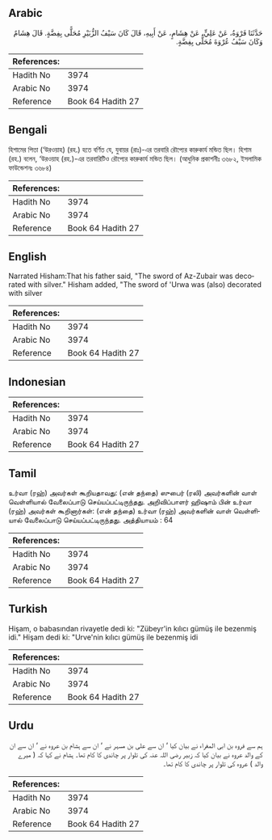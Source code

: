 ## Arabic


<div dir="rtl" lang="ar" style={{fontSize:'larger',backgroundColor:'#f8f9fa',padding:20}}>
حَدَّثَنَا فَرْوَةُ، عَنْ عَلِيٍّ، عَنْ هِشَامٍ، عَنْ أَبِيهِ، قَالَ كَانَ سَيْفُ الزُّبَيْرِ مُحَلًّى بِفِضَّةٍ‏.‏ قَالَ هِشَامٌ وَكَانَ سَيْفُ عُرْوَةَ مُحَلًّى بِفِضَّةٍ‏.‏
</div>
<div style={{backgroundColor:'#f8f9fa',padding:20, marginBottom: 10}}><table> <thead> <tr> <th>References:</th> <th></th> </tr> </thead> <tbody><tr><td>Hadith No</td><td>3974</td></tr><tr><td>Arabic No</td><td>3974</td></tr><tr><td>Reference</td><td>Book 64 Hadith 27</td></tr></tbody></table></div>

## Bengali


<div dir="ltr" lang="bn" style={{fontSize:'larger',backgroundColor:'#f8f9fa',padding:20}}>
হিশামের পিতা (‘উরওয়াহ) (রহ.) হতে বর্ণিত যে, যুবায়র (রাঃ)-এর তরবারি রৌপ্যের কারুকার্য মন্ডিত ছিল। হিশাম (রহ.) বলেন, ‘উরওয়াহ (রহ.)-এর তরবারিটিও রৌপ্যের কারুকার্য মন্ডিত ছিল। (আধুনিক প্রকাশনীঃ ৩৬৮২, ইসলামিক ফাউন্ডেশনঃ ৩৬৮৪)
</div>
<div style={{backgroundColor:'#f8f9fa',padding:20, marginBottom: 10}}><table> <thead> <tr> <th>References:</th> <th></th> </tr> </thead> <tbody><tr><td>Hadith No</td><td>3974</td></tr><tr><td>Arabic No</td><td>3974</td></tr><tr><td>Reference</td><td>Book 64 Hadith 27</td></tr></tbody></table></div>

## English


<div dir="ltr" lang="en" style={{fontSize:'larger',backgroundColor:'#f8f9fa',padding:20}}>
Narrated Hisham:That his father said, "The sword of Az-Zubair was decorated with silver." Hisham added, "The sword of 'Urwa was (also) decorated with silver
</div>
<div style={{backgroundColor:'#f8f9fa',padding:20, marginBottom: 10}}><table> <thead> <tr> <th>References:</th> <th></th> </tr> </thead> <tbody><tr><td>Hadith No</td><td>3974</td></tr><tr><td>Arabic No</td><td>3974</td></tr><tr><td>Reference</td><td>Book 64 Hadith 27</td></tr></tbody></table></div>

## Indonesian


<div dir="ltr" lang="id" style={{fontSize:'larger',backgroundColor:'#f8f9fa',padding:20}}>

</div>
<div style={{backgroundColor:'#f8f9fa',padding:20, marginBottom: 10}}><table> <thead> <tr> <th>References:</th> <th></th> </tr> </thead> <tbody><tr><td>Hadith No</td><td>3974</td></tr><tr><td>Arabic No</td><td>3974</td></tr><tr><td>Reference</td><td>Book 64 Hadith 27</td></tr></tbody></table></div>

## Tamil


<div dir="ltr" lang="ta" style={{fontSize:'larger',backgroundColor:'#f8f9fa',padding:20}}>
உர்வா (ரஹ்) அவர்கள் கூறியதாவது: (என் தந்தை) ஸுபைர் (ரலி) அவர்களின் வாள் வெள்ளியால் வேலைப்பாடு செய்யப்பட்டிருந்தது. அறிவிப்பாளர் ஹிஷாம் பின் உர்வா (ரஹ்) அவர்கள் கூறினார்கள்: (என் தந்தை) உர்வா (ரஹ்) அவர்களின் வாள் வெள்ளியால் வேலைப்பாடு செய்யப்பட்டிருந்தது. அத்தியாயம் : 64
</div>
<div style={{backgroundColor:'#f8f9fa',padding:20, marginBottom: 10}}><table> <thead> <tr> <th>References:</th> <th></th> </tr> </thead> <tbody><tr><td>Hadith No</td><td>3974</td></tr><tr><td>Arabic No</td><td>3974</td></tr><tr><td>Reference</td><td>Book 64 Hadith 27</td></tr></tbody></table></div>

## Turkish


<div dir="ltr" lang="tr" style={{fontSize:'larger',backgroundColor:'#f8f9fa',padding:20}}>
Hişam, o babasından rivayetle dedi ki: "Zübeyr'in kılıcı gümüş ile bezenmiş idi." Hişam dedi ki: "Urve'nin kılıcı gümüş ile bezenmiş idi
</div>
<div style={{backgroundColor:'#f8f9fa',padding:20, marginBottom: 10}}><table> <thead> <tr> <th>References:</th> <th></th> </tr> </thead> <tbody><tr><td>Hadith No</td><td>3974</td></tr><tr><td>Arabic No</td><td>3974</td></tr><tr><td>Reference</td><td>Book 64 Hadith 27</td></tr></tbody></table></div>

## Urdu


<div dir="rtl" lang="ur" style={{fontSize:'larger',backgroundColor:'#f8f9fa',padding:20}}>
ہم سے فروہ بن ابی المغراء نے بیان کیا ‘ ان سے علی بن مسہر نے ‘ ان سے ہشام بن عروہ نے ‘ ان سے ان کے والد عروہ نے بیان کیا کہ زبیر رضی اللہ عنہ کی تلوار پر چاندی کا کام تھا۔ ہشام نے کہا کہ ( میرے والد ) عروہ کی تلوار پر چاندی کا کام تھا۔
</div>
<div style={{backgroundColor:'#f8f9fa',padding:20, marginBottom: 10}}><table> <thead> <tr> <th>References:</th> <th></th> </tr> </thead> <tbody><tr><td>Hadith No</td><td>3974</td></tr><tr><td>Arabic No</td><td>3974</td></tr><tr><td>Reference</td><td>Book 64 Hadith 27</td></tr></tbody></table></div>